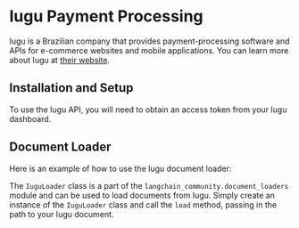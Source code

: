 # Iugu Payment Processing

Iugu is a Brazilian company that provides payment-processing software and APIs for e-commerce websites and mobile applications. You can learn more about Iugu at [their website](https://www.iugu.com/).

## Installation and Setup

To use the Iugu API, you will need to obtain an access token from your Iugu dashboard.

## Document Loader

Here is an example of how to use the Iugu document loader:




The `IuguLoader` class is a part of the `langchain_community.document_loaders` module and can be used to load documents from Iugu. Simply create an instance of the `IuguLoader` class and call the `load` method, passing in the path to your Iugu document.

